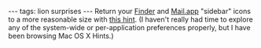 ---
tags: lion surprises
---
Return your [[Finder]] and [[Mail.app]] "sidebar" icons to a more reasonable size with [http://hints.macworld.com/article.php?story=20110720153625822 this hint]. (I haven't really had time to explore any of the system-wide or per-application preferences properly, but I have been browsing Mac OS X Hints.)

